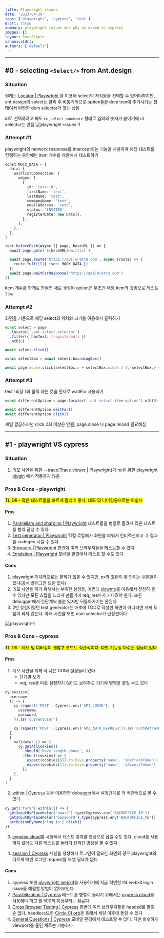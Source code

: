 ```yaml
---
title: Playwright issues
date: '2023-04-30'
tags: ['playwright', 'cypress', 'test']
draft: false
summary: playwright issues and why we moved to cypress
images: []
layout: PostSimple
canonicalUrl:
authors: ['default']
---
```


---

## #0 - selecting `<Select/>` from Ant.design

### Situation

원래는 [Locator | Playwright](https://playwright.dev/docs/api/class-locator#locator-select-option) 을 이용해 select의 자식들을 선택할 수 있어야하지만,
ant design의 select는 클릭 후 비동기적으로 option들을 dom tree에 추가시키는 형태여서 마땅한 dom selector가 없는 상황

id로 선택하려고 해도 `rc_select_<number>` 형태로 임의의 숫자가 붙이기에 id selector는 안됨
![playwright-issues-1](https://user-images.githubusercontent.com/76679207/235346433-f766cda1-8e31-42d6-ab44-e5cd7bb2a42f.gif)

### Attempt #1

playwright의 network response를 intercept하는 기능을 사용하여 해당 테스트를 진행하는 동안에만 item 개수를 제한해서 테스트하기

```ts
const MOCK_DATA = {
  data: {
    waitlistConnection: {
      edges: [
        {
          id: 'test-id',
          firstName: 'test',
          lastName: 'test',
          companyName: 'test',
          emailAddress: 'test',
          status: 'INVITED',
          registerDate: new Date(),
        },
      ],
    },
  },
}

test.beforeEach(async ({ page, baseURL }) => {
  await page.goto(`${baseURL}waitlist`)

  await page.route('https://apiToFetch.com', async (route) => {
    route.fulfill({ json: MOCK_DATA })
  })
  await page.waitForResponse('https://apiToFetch.com')
})
```

item 개수를 한개로 만들면 새로 생성된 option은 무조건 해당 item의 것임으로 테스트 가능

### Attempt #2

화면을 기준으로 해당 select의 위치와 크기를 이용해서 클릭하기

```ts
const select = page
  .locator('.ant-select-selector')
  .filter({ hasText: /registered/i })
  .nth(0)

await select.click()

const selectBox = await select.boundingBox()

await page.mouse.click(selectBox.x + selectBox.width / 2, selectBox.y + selectBox.height * 3 + 10)
```

### Attempt #3

test 1회당 1회 클릭 하는 것을 전제로 waitFor 사용하기

```ts
const differentOption = page.locator('.ant-select-item-option').nth(0)

await differentOption.waitFor()
await differentOption.click()
```

제일 깔끔하지만 click 2회 이상은 안됨, page.close 나 page.reload 필요해짐

---

## #1 - playwright VS cypress

### Situation

1. 데모 시연을 위한 —trace([Trace viewer | Playwright](https://playwright.dev/docs/trace-viewer-intro))가 nx을 위한 [playwright plugin](https://github.com/marksandspencer/nx-plugins/tree/main/packages/nx-playwright) 에서 작동하지 않음

### Pros & Cons - playwright

<mark>TL;DR - 많은 테스트들을 빠르게 돌리기 좋다, 데모 및 디버깅용으로는 아쉽다 </mark>

#### Pros

1. [Parallelism and sharding | Playwright](https://playwright.dev/docs/test-parallel) 테스트들을 병렬로 돌려서 많은 테스트를 빨리 끝낼 수 있다
2. [Test generator | Playwright](https://playwright.dev/docs/codegen-intro) 직접 로컬에서 화면을 띄워서 인터랙션하고 그 결과를 codegen 시킬 수 있다
3. [Browsers | Playwright](https://playwright.dev/docs/browsers#run-tests-on-different-browsers) 한번에 여러 브라우저들을 테스트할 수 있다
4. [Emulation | Playwright](https://playwright.dev/docs/emulation) 모바일 환경에서 테스트 할 수도 있다

#### Cons

1. playwright 자체적으로는 문제가 없을 수 있지만, nx와 호환이 잘 안되는 부분들이 있다(공식 플러그인 또한 없다)
2. 데모 시연을 하기 위해서는 부족한 설정들, 예컨대 [slowmo](https://playwright.dev/docs/debug#headed-mode)를 이용해서 천천히 볼 수 있지만 모든 스텝을 느리게 만들기에 req, res마저 기다려야 한다. 또한 debugger에서 한단계씩 볼순 있지만 뒤돌아가기는 안된다
3. 2번 장점이었던 test generator는 애초에 TDD로 작성한 화면이 아니라면 크게 도움이 되지 않는다. 아래 사진을 보면 dom selector가 난장판이다

![playwright-1](/static/images/playwright-issues/playwright-issues-1.png)

### Pros & Cons - cypress

<mark>TL;DR - 데모 및 디버깅이 괜찮고 코드도 직관적이다. 다만 기능상 아쉬운 점들이 있다</mark>

#### Pros

1. 데모 시연을 위해 더 나은 GUI와 설정들이 있다.
   - 단계별 보기
   - req, res을 따로 설정하지 않아도 보여주고 거기에 별명을 붙일 수도 있다

```ts
cy.session(
  username,
  () => {
    cy.request('POST', Cypress.env('API_LOGIN'), {
      username,
      password,
    }).as('currentUser')

    cy.request('POST', Cypress.env('API_AUTH_REFRESH')).as('authRefresh')
  },
  {
    validate: () => {
      cy.getAllCookies()
        .should('have.length.above', 0)
        .then((cookies) => {
          expect(cookies[0]).to.have.property('name', 'sRefreshToken')
          expect(cookies[1]).to.have.property('name', 'sAccessToken')
        })
    },
  }
)
```

2. [within | Cypress](https://docs.cypress.io/api/commands/within) 등을 이용하면 debugger에서 실행단계를 더 직관적으로 볼 수 있다

```ts
cy.get('form').within(() => {
  getInputByPlaceholer('email').type(Cypress.env('BACKOFFICE_ID'))
  getInputByPlaceholer('password').type(Cypress.env('BACKOFFICE_PW'))
  getButtonByName('log in').click()
})
```

3. [cypress cloud](https://docs.cypress.io/guides/cloud/introduction)를 사용해서 테스트 결과를 영상으로 남길 수도 있다, cloud를 사용하지 않아도 다른 테스트를 돌리기 전까진 영상을 볼 수 있다

4. [session | Cypress](https://docs.cypress.io/api/commands/session#docusaurus_skipToContent_fallback) 세션을 생성해서 로그인이 필요한 화면의 경우 playwright와 다르게 매번 로그인 request를 보낼 필요가 없다

#### Cons

1. cypress 또한 [playwright webkit](https://docs.cypress.io/guides/guides/launching-browsers#WebKit-Experimental)을 사용하기에 지금 직면한 #4 webkit login issue을 해결할 방법이 없어보인다
2. [Parallelization | Cypress](https://docs.cypress.io/guides/guides/parallelization) 테스트를 병렬로 돌리기 위해서는 [cypress cloud](https://docs.cypress.io/guides/cloud/introduction)을 사용해야 하고 월 500회 이상부터는 유료다
3. [Cross Browser Testing | Cypress](https://docs.cypress.io/guides/guides/cross-browser-testing) 한번에 여러 브라우저들을 headed로 돌릴 순 없다. headless또한 [Circle CI orb](https://circleci.com/developer/orbs/orb/circleci/browser-tools#commands-install-browser-tools)을 통해서 세팅 이후에 돌릴 수 있다
4. [General Questions | Cypress](https://docs.cypress.io/faq/questions/general-questions-faq#Do-you-support-native-mobile-apps) 모바일 환경에서 테스트할 수 없다. 다만 비슷하게 viewport를 줄인 채로는 가능하다

---
